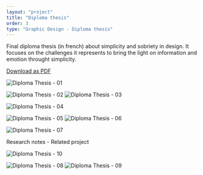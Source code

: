 ```yaml
---
layout: "project"
title: "Diploma thesis"
order: 3
type: "Graphic Design - Diploma thesis"
---
```



Final diploma thesis (in french) about simplicity and sobriety in design. It focuses on the challenges it represents to bring the light on information and emotion throught simplicity.

[Download as PDF](/files/memoire.pdf)

![Diploma Thesis - 01](/img/memoire/memoire-01.jpg)

![Diploma Thesis - 02](/img/memoire/memoire-02.jpg) ![Diploma Thesis - 03](/img/memoire/memoire-03.jpg)

![Diploma Thesis - 04](/img/memoire/memoire-04.jpg)  

![Diploma Thesis - 05](/img/memoire/memoire-05.jpg) ![Diploma Thesis - 06](/img/memoire/memoire-06.jpg)

![Diploma Thesis - 07](/img/memoire/memoire-07.jpg)

Research notes - Related project

![Diploma Thesis - 10](/img/memoire/memoire-10.jpg)

![Diploma Thesis - 08](/img/memoire/memoire-08.jpg) ![Diploma Thesis - 09](/img/memoire/memoire-09.jpg)

<VimeoEmbed videoUrl="https://player.vimeo.com/video/26440114" />
